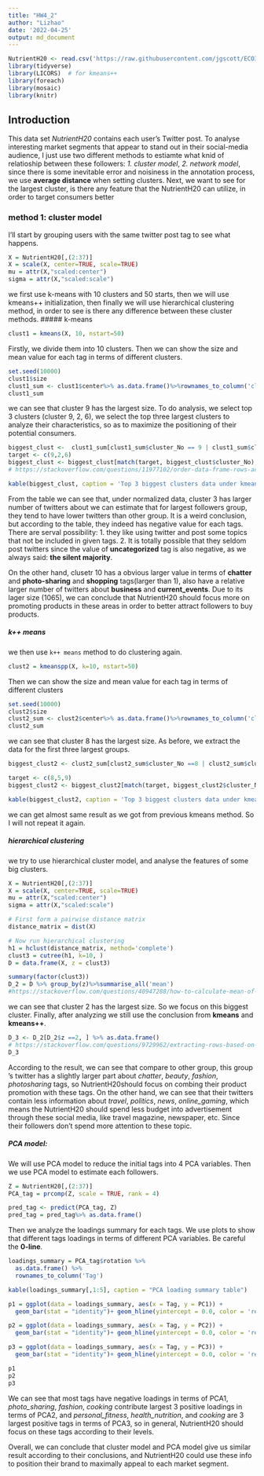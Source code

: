 ```yaml
---
title: "HW4_2"
author: "Lizhao"
date: '2022-04-25'
output: md_document
---
```


```r
NutrientH20 <- read.csv('https://raw.githubusercontent.com/jgscott/ECO395M/master/data/social_marketing.csv')
library(tidyverse)
library(LICORS)  # for kmeans++
library(foreach)
library(mosaic)
library(knitr)
```
## Introduction

This data set *NutrientH20* contains each user's Twitter post. To analyse interesting market segments that appear to stand out in their social-media audience, I just use two different methods to estiamte what knid of relatioship between these followers: _1. cluster model_, _2. network model_, since there is some inevitable error and noisiness in the annotation process, we use __average distance__ when setting clusters. Next, we want to see for the largest cluster, is there any feature that the NutrientH20 can utilize, in order to target consumers better


### method 1: cluster model

I'll start by grouping users with the same twitter post tag to see what happens.

```r

X = NutrientH20[,(2:37)]
X = scale(X, center=TRUE, scale=TRUE)
mu = attr(X,"scaled:center")
sigma = attr(X,"scaled:scale")
```


we first use k-means with 10 clusters and 50 starts, then we will use kmeans++ initialization, then finally we will use hierarchical clustering method, in order to see is there any difference between these cluster methods.
##### k-means
```r
clust1 = kmeans(X, 10, nstart=50)

```

Firstly, we divide them into 10 clusters. Then we can show the size and mean value for each tag in terms of different clusters. 

```r
set.seed(10000)
clust1$size
clust1_sum <- clust1$center%>% as.data.frame()%>%rownames_to_column('cluster_No')
clust1_sum
```
we can see that cluster 9 has the largest size. To do analysis, we select top 3 clusters (cluster 9, 2, 6), we select the top three largest clusters to analyze their characteristics, so as to maximize the positioning of their potential consumers.

```r
biggest_clust <-  clust1_sum[clust1_sum$cluster_No == 9 | clust1_sum$cluster_No == 2 | clust1_sum$cluster_No == 6, ]
target <- c(9,2,6)
biggest_clust <- biggest_clust[match(target, biggest_clust$cluster_No), ]
# https://stackoverflow.com/questions/11977102/order-data-frame-rows-according-to-vector-with-specific-order

kable(biggest_clust, caption = 'Top 3 biggest clusters data under kmeans')
```

From the table we can see that, under normalized data, cluster 3 has larger number of twitters about we can estimate that for largest followers group, they tend to have lower twitters than other group. It is a weird conclusion, but according to the table, they indeed has negative value for each tags. There are serval possibility: 1. they like using twitter and post some topics that not be included in given tags.  2. It is totally possible that they seldom post twitters since the value of **uncategorized** tag is also negative, as we always said: __the silent majority__.

On the other hand, clusetr 10 has a obvious larger value in terms of **chatter** and **photo-sharing** and **shopping** tags(larger than 1), also have a relative larger number of twitters about  **business** and **current_events**. Due to its lager size (1065), we can conclude that NutrientH20 should focus more on promoting products in these areas in order to better attract followers to buy products. 

##### k++ means 
we then use `k++ means` method to do clustering again. 

```r
clust2 = kmeanspp(X, k=10, nstart=50)
```

Then we can show the size and mean value for each tag in terms of different clusters
```r
set.seed(10000)
clust2$size
clust2_sum <- clust2$center%>% as.data.frame()%>%rownames_to_column('cluster_No')
clust2_sum
```
we can see that cluster 8 has the largest size. As before, we extract the data for the first three largest groups.
```r
biggest_clust2 <- clust2_sum[clust2_sum$cluster_No ==8 | clust2_sum$cluster_No == 5 | clust2_sum$cluster_No ==9, ]

target <- c(8,5,9)
biggest_clust2 <- biggest_clust2[match(target, biggest_clust2$cluster_No), ]

kable(biggest_clust2, caption = 'Top 3 biggest clusters data under kmeans++')
```
we can get almost same result as we got from previous kmeans method. So I will not repeat it again.



##### hierarchical clustering
we try to use hierarchical cluster model, and analyse the features of some big clusters.

```r
X = NutrientH20[,(2:37)]
X = scale(X, center=TRUE, scale=TRUE)
mu = attr(X,"scaled:center")
sigma = attr(X,"scaled:scale")

# First form a pairwise distance matrix
distance_matrix = dist(X)

# Now run hierarchical clustering
h1 = hclust(distance_matrix, method='complete')
clust3 = cutree(h1, k=10, )
D = data.frame(X, z = clust3)

```

```r
summary(factor(clust3))
D_2 = D %>% group_by(z)%>%summarise_all('mean')
#https://stackoverflow.com/questions/40947288/how-to-calculate-mean-of-all-columns-by-group
```

we can see that cluster 2 has the largest size. So we focus on this biggest cluster. Finally, after analyzing we still use the conclusion from __kmeans__ and __kmeans++__. 


```r
D_3 <- D_2[D_2$z ==2, ] %>% as.data.frame()
# https://stackoverflow.com/questions/9729962/extracting-rows-based-on-the-value
D_3
```
According to the result, we can see that compare to other group, this group 's twitter has a slightly larger part about *chatter*, *beauty*, *fashion*, *photosharing*  tags, so NutrientH20should focus on combing their product promotion with these tags. On the other hand, we can see that their twitters contain less information about *travel*, *politics*, *news*, *online_gaming*, which means the NutrientH20 should spend less budget into advertisement through these social media, like travel magazine, newspaper, etc. Since their followers don't spend more attention to these topic.


##### PCA model:

We will use PCA model to reduce the initial tags into 4 PCA variables. Then we use PCA model to estimate each followers. 


```r
Z = NutrientH20[,(2:37)]
PCA_tag = prcomp(Z, scale = TRUE, rank = 4)

```

```r
pred_tag <- predict(PCA_tag, Z)
pred_tag = pred_tag%>% as.data.frame()
```

Then we analyze the loadings summary for each tags. We use plots to show that different tags loadings in terms of different PCA variables. Be careful the __0-line__.

```r
loadings_summary = PCA_tag$rotation %>%
  as.data.frame() %>%
  rownames_to_column('Tag')

kable(loadings_summary[,1:5], caption = "PCA loading summary table")
```

```r
p1 = ggplot(data = loadings_summary, aes(x = Tag, y = PC1)) +
  geom_bar(stat = "identity")+ geom_hline(yintercept = 0.0, color = 'red', size = 1.0) + coord_flip() 

p2 = ggplot(data = loadings_summary, aes(x = Tag, y = PC2)) +
  geom_bar(stat = "identity")+ geom_hline(yintercept = 0.0, color = 'red', size = 1.0) + coord_flip()

p3 = ggplot(data = loadings_summary, aes(x = Tag, y = PC3)) +
  geom_bar(stat = "identity")+ geom_hline(yintercept = 0.0, color = 'red', size = 1.0) + coord_flip()

p1
p2
p3

```

We can see that most tags have negative loadings in terms of PCA1, *photo_sharing*, *fashion*, *cooking* contribute largest 3 positive loadings in terms of PCA2, and *personal_fitness*, *health_nutrition*, and *cooking* are 3 largest positive tags in terms of PCA3, so in general, NutrientH20 should focus on these tags according to their levels.  


Overall, we can conclude that cluster model and PCA model give us similar result according to their conclusions, and NutrientH20 could use these info to position their brand to maximally appeal to each market segment.















